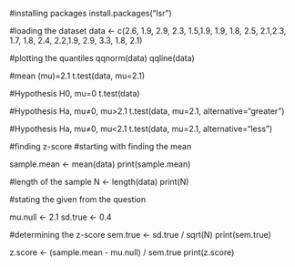 #installing packages
install.packages("lsr")

#loading the dataset
data <- c(2.6, 1.9, 2.9, 2.3, 1.5,1.9, 1.9, 1.8, 2.5, 2.1,2.3, 1.7, 1.8, 2.4, 2.2,1.9, 2.9, 3.3, 1.8, 2.1)

#plotting the quantiles
qqnorm(data)
qqline(data)

#mean (mu)=2.1
t.test(data, mu=2.1)

#Hypothesis H0, mu=0
t.test(data)

#Hypothesis Ha, mu≠0, mu>2.1
t.test(data, mu=2.1, alternative="greater")

#Hypothesis Ha, mu≠0, mu<2.1
t.test(data, mu=2.1, alternative="less")

#finding z-score
#starting with finding the mean

sample.mean <- mean(data)
print(sample.mean)

#length of the sample
N <- length(data)
print(N)

#stating the given from the question

mu.null <- 2.1
sd.true <- 0.4

#determining the z-score
sem.true <- sd.true / sqrt(N)
print(sem.true)

z.score <- (sample.mean - mu.null) / sem.true
print(z.score)


